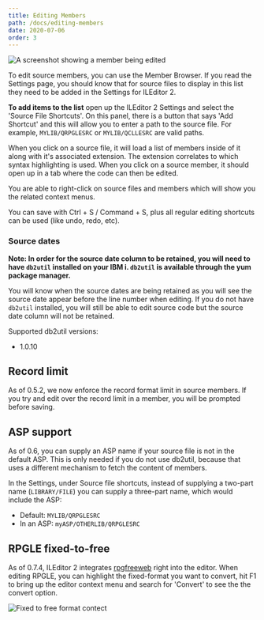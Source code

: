 ```yaml
---
title: Editing Members
path: /docs/editing-members
date: 2020-07-06
order: 3
---
```


![A screenshot showing a member being edited](./editing-members.png)

To edit source members, you can use the Member Browser. If you read the Settings page, you should know that for source files to display in this list they need to be added in the Settings for ILEditor 2.

**To add items to the list** open up the ILEditor 2 Settings and select the 'Source File Shortcuts'. On this panel, there is a button that says 'Add Shortcut' and this will allow you to enter a path to the source file. For example, `MYLIB/QRPGLESRC` or `MYLIB/QCLLESRC` are valid paths.

When you click on a source file, it will load a list of members inside of it along with it's associated extension. The extension correlates to which syntax highlighting is used. When you click on a source member, it should open up in a tab where the code can then be edited.

You are able to right-click on source files and members which will show you the related context menus.

You can save with Ctrl + S / Command + S, plus all regular editing shortcuts can be used (like undo, redo, etc).

### Source dates

**Note: In order for the source date column to be retained, you will need to have `db2util` installed on your IBM i. `db2util` is available through the yum package manager.**

You will know when the source dates are being retained as you will see the source date appear before the line number when editing. If you do not have `db2util` installed, you will still be able to edit source code but the source date column will not be retained.

Supported db2util versions:

* 1.0.10

## Record limit

As of 0.5.2, we now enforce the record format limit in source members. If you try and edit over the record limit in a member, you will be prompted before saving.

## ASP support

As of 0.6, you can supply an ASP name if your source file is not in the default ASP. This is only needed if you do not use db2util, because that uses a different mechanism to fetch the content of members.

In the Settings, under Source file shortcuts, instead of supplying a two-part name (`LIBRARY/FILE`) you can supply a three-part name, which would include the ASP:

* Default: `MYLIB/QRPGLESRC`
* In an ASP: `myASP/OTHERLIB/QRPGLESRC`

## RPGLE fixed-to-free

As of 0.7.4, ILEditor 2 integrates [rpgfreeweb](https://github.com/worksofbarry/rpgfreeweb) right into the editor. When editing RPGLE, you can highlight the fixed-format you want to convert, hit F1 to bring up the editor context menu and search for 'Convert' to see the the convert option.

![Fixed to free format contect](./image.png)
